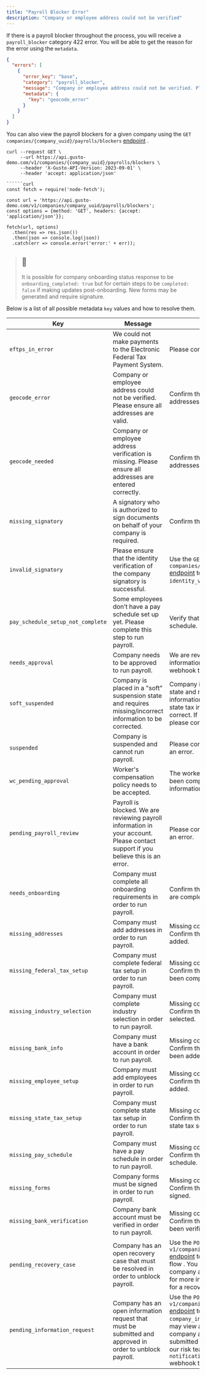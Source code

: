 ```yaml
---
title: "Payroll Blocker Error"
description: "Company or employee address could not be verified"
---
```

If there is a payroll blocker throughout the process, you will receive a `payroll_blocker` category 422 error. You will be able to get the reason for the error using the `metadata`.

```json
{
  "errors": [
    {
      "error_key": "base",
      "category": "payroll_blocker",
      "message": "Company or employee address could not be verified. Please ensure all addresses are valid.",
      "metadata": {
        "key": "geocode_error"
      }
    }
  ]
}
```

You can also view the payroll blockers for a given company using the `GET companies/{company_uuid}/payrolls/blockers` [endpoint](/embedded-payroll/reference/get-v1-companies-payroll-blockers-company_uuid)
.

```curl
curl --request GET \
     --url https://api.gusto-demo.com/v1/companies/{company_uuid}/payrolls/blockers \
     --header 'X-Gusto-API-Version: 2023-09-01' \
     --header 'accept: application/json'

``````curl
const fetch = require('node-fetch');

const url = 'https://api.gusto-demo.com/v1/companies/company_uuid/payrolls/blockers';
const options = {method: 'GET', headers: {accept: 'application/json'}};

fetch(url, options)
  .then(res => res.json())
  .then(json => console.log(json))
  .catch(err => console.error('error:' + err));

```

> ## 📘
> 
> It is possible for company onboarding status response to be `onboarding_completed: true` but for certain steps to be `completed: false` if making updates post-onboarding. New forms may be generated and require signature.

Below is a list of all possible metadata `key` values and how to resolve them.

| Key | Message | How to Resolve |
| --- | --- | --- |
| `eftps_in_error` | We could not make payments to the Electronic Federal Tax Payment System. | Please contact support. |
| `geocode_error` | Company or employee address could not be verified. Please ensure all addresses are valid. | Confirm the company and employee addresses are all valid. |
| `geocode_needed` | Company or employee address verification is missing. Please ensure all addresses are entered correctly. | Confirm the company and employee addresses are completed. |
| `missing_signatory` | A signatory who is authorized to sign documents on behalf of your company is required. | Confirm that the company has a signatory. |
| `invalid_signatory` | Please ensure that the identity verification of the company signatory is successful. | Use the `GET companies/{company_uuid}/signatories` [endpoint](/embedded-payroll/reference/get-v1-companies-company_uuid-signatories) to check the `identity_verification_status`. |
| `pay_schedule_setup_not_complete` | Some employees don’t have a pay schedule set up yet. Please complete this step to run payroll. | Verify that all employees have a pay schedule. |
| `needs_approval` | Company needs to be approved to run payroll. | We are reviewing the company onboarding information, wait for the `company.approved` webhook to continue. |
| `soft_suspended` | Company is placed in a "soft" suspension state and requires missing/incorrect information to be corrected. | Company is placed in a "soft" suspension state and requires missing/incorrect information to be corrected.  Validate the state tax information is completed and correct. If state tax information is correct, please contact support. |
| `suspended` | Company is suspended and cannot run payroll. | Please contact support if you believe this is an error. |
| `wc_pending_approval` | Worker's compensation policy needs to be accepted. | The worker’s compensation process has not been completed and may require more information. Please contact support. |
| `pending_payroll_review` | Payroll is blocked. We are reviewing payroll information in your account. Please contact support if you believe this is an error. | Please contact support if you believe this is an error. |
| `needs_onboarding` | Company must complete all onboarding requirements in order to run payroll. | Confirm that all company onboarding steps are completed. |
| `missing_addresses` | Company must add addresses in order to run payroll. | Missing company onboarding requirement.    Confirm that company addresses have been added. |
| `missing_federal_tax_setup` | Company must complete federal tax setup in order to run payroll. | Missing company onboarding requirement.    Confirm that company federal tax setup has been completed. |
| `missing_industry_selection` | Company must complete industry selection in order to run payroll. | Missing company onboarding requirement.    Confirm that a company industry has been selected. |
| `missing_bank_info` | Company must have a bank account in order to run payroll. | Missing company onboarding requirement.    Confirm that a company bank account has been added. |
| `missing_employee_setup` | Company must add employees in order to run payroll. | Missing company onboarding requirement.    Confirm that the company has employees added. |
| `missing_state_tax_setup` | Company must complete state tax setup in order to run payroll. | Missing company onboarding requirement.    Confirm that the company has completed state tax setup. |
| `missing_pay_schedule` | Company must have a pay schedule in order to run payroll. | Missing company onboarding requirement.    Confirm that the company has added a pay schedule. |
| `missing_forms` | Company forms must be signed in order to run payroll. | Missing company onboarding requirement.    Confirm that all company forms have been signed. |
| `missing_bank_verification` | Company bank account must be verified in order to run payroll. | Missing company onboarding requirement.    Confirm that the company bank account has been verified. |
| `pending_recovery_case` | Company has an open recovery case that must be resolved in order to unblock payroll. | Use the `POST v1/companies/{company_uuid}/flows` [endpoint](https://docs.gusto.com/embedded-payroll/reference/post-v1-company-flows) to create a `company_recovery_cases` flow . You may view all recovery cases for a company and initiate a redebit. Click \[[here](https://docs.gusto.com/embedded-payroll/docs/recovery-cases-1#initiate-a-redebit-for-a-recovery-case)\] for more information on initiating a redebit for a recovery case. |
| `pending_information_request` | Company has an open information request that must be submitted and approved in order to unblock payroll. | Use the `POST v1/companies/{company_uuid}/flows` [endpoint](https://docs.gusto.com/embedded-payroll/reference/post-v1-company-flows) to create a `company_information_requests` flow. You may view all information requests for a company and respond to them. This submitted information will be reviewed by our risk team; please wait for the `notification.information_request.resolved` webhook to continue. |

